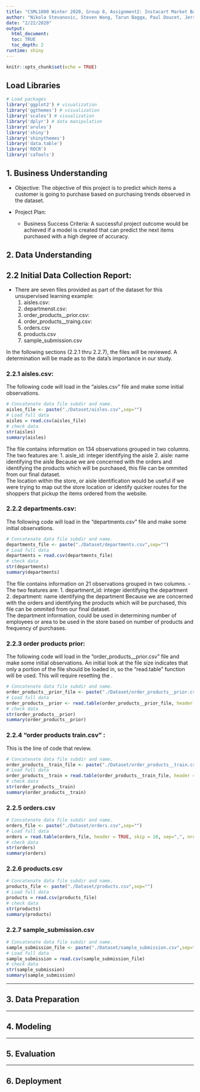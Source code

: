 ---
title: "CSML1000 Winter 2020, Group 8, Assignment2: Instacart Market Basket Analysis"
author: "Nikola Stevanovic, Steven Wang, Tarun Bagga, Paul Doucet, Jerry Khidaroo, "
date: "2/22/2020"
output: 
  html_document:
  toc: TRUE
  toc_depth: 2
runtime: shiny
---

  
```{r setup, include=FALSE}
knitr::opts_chunk$set(echo = TRUE)
```

## Load Libraries

```{r, message = FALSE}
# Load packages
library('ggplot2') # visualization
library('ggthemes') # visualization
library('scales') # visualization
library('dplyr') # data manipulation
library('arules')
library('shiny')
library('shinythemes')
library('data.table')
library('ROCR')
library('caTools')
```

## 1. Business Understanding

- Objective: The objective of this project is to predict which items a customer is going to purchase based on purchasing trends observed in the dataset.

- Project Plan:
  
  - Business Success Criteria: A successful project outcome would be achieved if a model is created that can predict the next items purchased with a high degree of accuracy.



## 2. Data Understanding

## 2.2 Initial Data Collection Report:
  - There are seven files provided as part of the dataset for this unsupervised learning example:
    1. aisles.csv: 
    2. departmenst.csv:
    3. order_products__prior.csv:
    4. order_products__traing.csv:
    5. orders.csv
    6. products.csv
    7. sample_submission.csv

In the following sections (2.2.1 thru 2.2.7), the files will be reviewed.  A determination will be made as to the data's importance in our study.

### 2.2.1 aisles.csv: 
The following code will load in the "aisles.csv" file and make some initial observations.
```{r message=FALSE}
# Concatenate data file subdir and name.
aisles_file <- paste("./Dataset/aisles.csv",sep="")
# Load full data
aisles = read.csv(aisles_file)
# check data
str(aisles)
summary(aisles)
```
The file contains information on 134 observations grouped in two columns.
The two features are:
1. aisle_id: integer identifying the aisle
2. aisle: name identifying the aisle
Because we are concerned with the orders and identifying the products which will be purchased, this file can be ommited from our final dataset.  
The location within the store, or aisle identification would be useful if we were trying to map out the store location or identify quicker routes for the shoppers that pickup the items ordered from the website.
  

### 2.2.2 departments.csv:
The following code will load in the "departments.csv" file and make some initial observations.
```{r, message = FALSE}
# Concatenate data file subdir and name.
departments_file <- paste("./Dataset/departments.csv",sep="")
# Load full data
departments = read.csv(departments_file)
# check data
str(departments)
summary(departments)
```
The file contains information on 21 observations grouped in two columns.
  - The two features are:
    1. department_id: integer identifying the department
    2. department: name identifying the department
Because we are concerned with the orders and identifying the products which will be purchased, this file can be ommited from our final dataset.  
The department information, could be used in determining number of employees or area to be used in the store based on number of products and frequency of purchases.

### 2.2.3 order products prior:
The following code will load in the "order_products__prior.csv" file and make some initial observations.  An initial look at the file size indicates that only a portion of the file should be loaded in, so the 
"read.table" function will be used.  This will require resetting the .
```{r, message = FALSE}
# Concatenate data file subdir and name.
order_products__prior_file <- paste("./Dataset/order_products__prior.csv",sep="")
# Load full data
order_products__prior <- read.table(order_products__prior_file, header = TRUE, skip = 10, sep=",", nrows = 500000)
# check data
str(order_products__prior)
summary(order_products__prior)
```

### 2.2.4 "order products train.csv" :
This is the line of code that review.
```{r, message = FALSE}
# Concatenate data file subdir and name.
order_products__train_file <- paste("./Dataset/order_products__train.csv",sep="")
# Load full data
order_products__train = read.table(order_products__train_file, header = TRUE, skip = 10, sep=",", nrows = 500000)
# check data
str(order_products__train)
summary(order_products__train)
```

### 2.2.5 orders.csv
```{r, message = FALSE}
# Concatenate data file subdir and name.
orders_file <- paste("./Dataset/orders.csv",sep="")
# Load full data
orders = read.table(orders_file, header = TRUE, skip = 10, sep=",", nrows = 500000)
# check data
str(orders)
summary(orders)
```

### 2.2.6 products.csv
```{r, message = FALSE}
# Concatenate data file subdir and name.
products_file <- paste("./Dataset/products.csv",sep="")
# Load full data
products = read.csv(products_file)
# check data
str(products)
summary(products)
```

### 2.2.7 sample_submission.csv
```{r, message = FALSE}
# Concatenate data file subdir and name.
sample_submission_file <- paste("./Dataset/sample_submission.csv",sep="")
# Load full data
sample_submission = read.csv(sample_submission_file)
# check data
str(sample_submission)
summary(sample_submission)
```


***
## 3. Data Preparation
***
## 4. Modeling
***
## 5. Evaluation
***
## 6. Deployment